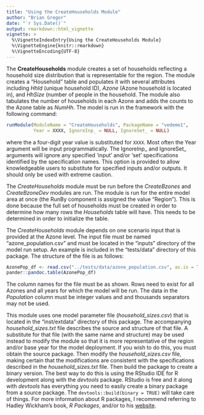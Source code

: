 ---
title: "Using the CreateHouseholds Module"
author: "Brian Gregor"
date: "`r Sys.Date()`"
output: rmarkdown::html_vignette
vignette: >
  %\VignetteIndexEntry{Using the CreateHouseholds Module}
  %\VignetteEngine{knitr::rmarkdown}
  %\VignetteEncoding{UTF-8}
---

The **CreateHouseholds** module creates a set of households reflecting a household size distribution that is representable for the region. The module creates a "Household" table and populates it with several attributes including *HhId* (unique household ID), *Azone* (Azone household is located in), and *HhSize* (number of people in the household. The module also tabulates the number of households in each Azone and adds the counts to the Azone table as *NumHh*. The model is run in the framework with the following command:
```{r, eval=FALSE}
runModule(ModuleName = "CreateHouseholds", PackageName = "vedemo1", 
          Year = XXXX, IgnoreInp_ = NULL, IgnoreSet_ = NULL)
```
where the a four-digit year value is substituted for `XXXX`. Most often the Year argument will be input programmatically. The IgnoreInp_ and IgnoreSet_ arguments will ignore any specified 'input' and/or 'set' specifications identified by the specification names. This option is provided to allow knowledgeable users to substitute for specified inputs and/or outputs. It should only be used with extreme caution.

The *CreateHouseholds* module must be run before the *CreateBzones* and *CreateBzoneDev* modules are run. The module is run for the entire model area at once (the RunBy component is assigned the value "Region"). This is done because the full set of households must be created in order to determine how many rows the *Households* table will have. This needs to be determined in order to initialize the table.

The *CreateHouseholds* module depends on one scenario input that is provided at the Azone level. The input file must be named "azone_population.csv" and must be located in the "inputs" directory of the model run setup. An example is included in the "tests/data" directory of this package. The structure of the file is as follows:
```{r, echo=FALSE, results='asis'}
AzonePop_df <- read.csv("../tests/data/azone_population.csv", as.is = TRUE)
pander::pandoc.table(AzonePop_df)
```
The column names for the file must be as shown. Rows need to exist for all Azones and all years for which the model will be run. The data in the *Population* column must be integer values and and thousands separators may not be used.

This module uses one model parameter file (*household_sizes.csv*) that is located in the "inst/extdata" directory of this package. The accompanying *household_sizes.txt* file describes the source and structure of that file. A substitute for that file (with the same name and structure) may be used instead to modify the module so that it is more representative of the region and/or base year for the model deployment. If you wish to do this, you must obtain the source package. Then modify the *household_sizes.csv* file, making certain that the modifications are consistent with the specifications described in the *household_sizes.txt* file. Then build the package to create a binary version. The best way to do this is using the RStudio IDE for R development along with the *devtools* package. RStudio is free and it along with *devtools* has everything you need to easily create a binary package from a source package. The `devtools::build(binary = TRUE)` will take care of things. For more information about R packages, I recommend referring to Hadley Wickham's book, *R Packages*, and/or to his [website](http://r-pkgs.had.co.nz/).
